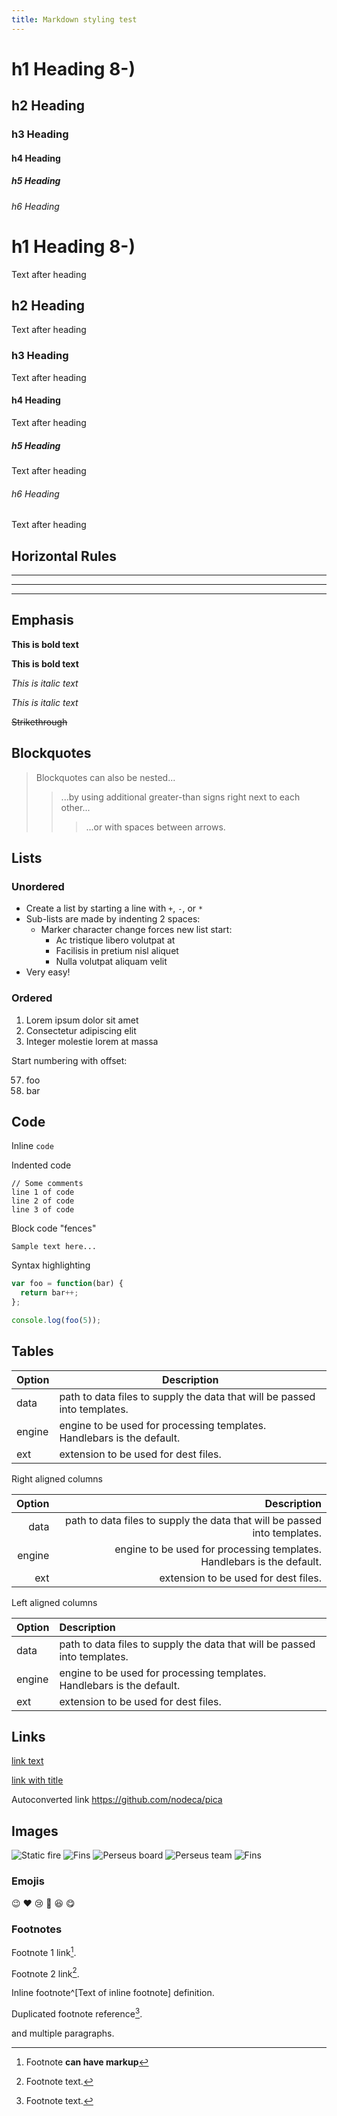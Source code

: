 ```yaml
---
title: Markdown styling test
---
```


# h1 Heading 8-)

## h2 Heading

### h3 Heading

#### h4 Heading

##### h5 Heading

###### h6 Heading

# h1 Heading 8-)

Text after heading

## h2 Heading

Text after heading

### h3 Heading

Text after heading

#### h4 Heading

Text after heading

##### h5 Heading

Text after heading

###### h6 Heading

Text after heading

## Horizontal Rules

---

---

---

## Emphasis

**This is bold text**

**This is bold text**

_This is italic text_

_This is italic text_

~~Strikethrough~~

## Blockquotes

> Blockquotes can also be nested...
>
> > ...by using additional greater-than signs right next to each other...
> >
> > > ...or with spaces between arrows.

## Lists

### Unordered

- Create a list by starting a line with `+`, `-`, or `*`
- Sub-lists are made by indenting 2 spaces:
  - Marker character change forces new list start:
    - Ac tristique libero volutpat at
    - Facilisis in pretium nisl aliquet
    - Nulla volutpat aliquam velit
- Very easy!

### Ordered

1. Lorem ipsum dolor sit amet
2. Consectetur adipiscing elit
3. Integer molestie lorem at massa

Start numbering with offset:

57. foo
1. bar

## Code

Inline `code`

Indented code

    // Some comments
    line 1 of code
    line 2 of code
    line 3 of code

Block code "fences"

```
Sample text here...
```

Syntax highlighting

```javascript
var foo = function(bar) {
  return bar++;
};

console.log(foo(5));
```

## Tables

| Option | Description                                                               |
| ------ | ------------------------------------------------------------------------- |
| data   | path to data files to supply the data that will be passed into templates. |
| engine | engine to be used for processing templates. Handlebars is the default.    |
| ext    | extension to be used for dest files.                                      |

Right aligned columns

| Option |                                                               Description |
| -----: | ------------------------------------------------------------------------: |
|   data | path to data files to supply the data that will be passed into templates. |
| engine |    engine to be used for processing templates. Handlebars is the default. |
|    ext |                                      extension to be used for dest files. |

Left aligned columns

| Option | Description                                                               |
| :----- | :------------------------------------------------------------------------ |
| data   | path to data files to supply the data that will be passed into templates. |
| engine | engine to be used for processing templates. Handlebars is the default.    |
| ext    | extension to be used for dest files.                                      |

## Links

[link text](http://dev.nodeca.com)

[link with title](http://nodeca.github.io/pica/demo/ "title text!")

Autoconverted link https://github.com/nodeca/pica

## Images


<Images>
  <Image
    {...require("./staticfire.jpg")}
    alt="Static fire"
    caption="The team behind the static fire"
  />
  <Image {...require("./fins.jpg")} alt="Fins" caption="The fins for the Odin rocket" />
</Images>

<Images>
  <Image {...require("./board.jpg")} alt="Perseus board" />
  <Image {...require("./perseus.jpg")} alt="Perseus team" />
  <Image {...require("./fins.jpg")} alt="Fins" caption="The fins for the Odin rocket" />
</Images>

### Emojis

:wink: :heart: :cry: :rocket: :laughing: :yum:

### Footnotes

Footnote 1 link[^first].

Footnote 2 link[^second].

Inline footnote^[Text of inline footnote] definition.

Duplicated footnote reference[^second].

[^first]: Footnote **can have markup**

  and multiple paragraphs.

[^second]: Footnote text.
